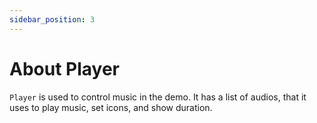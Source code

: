 ```yaml
---
sidebar_position: 3
---
```

# About Player

`Player` is used to control music in the demo. It has a list of audios, that it uses to play music, set icons, and show duration.